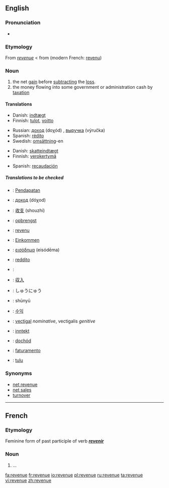 ==English==

===Pronunciation===
*{{audio|en-us-revenue.ogg|Audio (US)}}

===Etymology===
From {{MF.}} ''[[#French|revenue]]'' < from {{OF.}} (modern French: [[revenu]])

===Noun===
{{wikipedia}}
{{en-noun}}

# the net [[gain]] before [[subtract]]ing the [[loss]].
# the money flowing into some government or administration cash by [[taxation]]

====Translations====
{{trans-top|the net gain before subtracting the loss}}
*Danish: [[indtægt]] {{c}}
*Finnish: [[tulot]], [[voitto]]
{{trans-mid}}
*Russian: [[доход]] (doχód) {{m}}, [[выручка]] (výručka) {{f}}
*Spanish: [[rédito]]
*Swedish: [[omsättning]]-en
{{trans-bottom}}

{{trans-top|the money flowing into some government or administration cash by taxation}}
*Danish: [[skatteindtægt]] {{c}}
*Finnish: [[verokertymä]]
{{trans-mid}}
*Spanish: [[recaudación]]
{{trans-bottom}}

=====Translations to be checked=====
{{checktrans}}
{{top}}
*{{ttbc|Malay}}: [[Pendapatan]]
*{{ttbc|Bulgarian}}: [[доход]] (dóχod) {{m}}
*{{ttbc|Chinese}}: [[收支]] (shouzhi)
*{{ttbc|Dutch}}: [[opbrengst]]
*{{ttbc|French}}: [[revenu]]
*{{ttbc|German}}: [[Einkommen]]
*{{ttbc|Greek}}: [[εισόδημα]] (eisódēma)
*{{ttbc|Italian}}: [[reddito]]
*{{ttbc|Japanese}}: 
{{mid}}
*{{ttbc|*kanji}}: [[収入]]
*{{ttbc|*hiragana}}: しゅうにゅう
*{{ttbc|*romaji}}: shūnyū
*{{ttbc|Korean}}: [[수익]]
*{{ttbc|Latin}}: [[vectigal]] ''nominative'', vectigalis ''genitive''
*{{ttbc|Norwegian}}: [[inntekt]]
*{{ttbc|Polish}}: [[dochód]]
*{{ttbc|Portuguese}}: [[faturamento]]
*{{ttbc|Estonian}}: [[tulu]]
{{bottom}}

===Synonyms===
*[[net revenue]]
*[[net sales]]
*[[turnover]]

----

==French==
===Etymology===
Feminine form of past participle of verb '''''[[revenir]]'''''

===Noun===
{{fr-noun|f}}
#...

[[fa:revenue]]
[[fr:revenue]]
[[io:revenue]]
[[pl:revenue]]
[[ru:revenue]]
[[ta:revenue]]
[[vi:revenue]]
[[zh:revenue]]